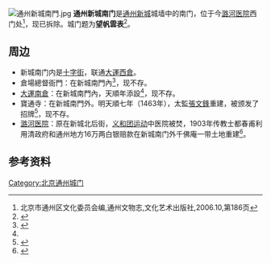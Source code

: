 {{Coord|39.899668|116.651669|display=title|type:landmark}}
[[File:通州新城南門.jpg|thumb]]
'''通州新城南门'''是[[通州新城_(顺天府)|通州新城]]城墙中的南门，位于今[[潞河医院|潞河医院]]西门处<ref>北京市通州区文化委员会编,通州文物志,文化艺术出版社,2006.10,第186页</ref>，现已拆除。城门题为'''望帆雲表'''<ref>{{cite wikisource |title=钦定古今图书集成 方舆汇编 第十五卷|wslink= 欽定古今圖書集成/方輿彙編/職方典/第0015卷 |wslanguage=zh}}</ref>。

==周边==
* 新城南门内是[[新华南路_(北京)|十字街]]，联通[[大運西倉|大運西倉]]。
* 倉場總督衙門：在新城南門內<ref name="0016卷">{{cite wikisource |title=钦定古今图书集成 方舆汇编 第十六卷|wslink= 欽定古今圖書集成/方輿彙編/職方典/第0016卷 |wslanguage=zh}}</ref>，现不存。
* [[大運南倉|大運南倉]]：在新城南門內，天順年添設<ref name="0049卷" />，现不存。
* 寶通寺：在新城南門外。明天順七年（1463年），太監[[張文鋒|張文鋒]]重建，被颁发了招牌<ref name="0049卷">{{cite wikisource |title=钦定古今图书集成 方舆汇编 第四十九卷|wslink= 欽定古今圖書集成/方輿彙編/職方典/第0049卷 |wslanguage=zh}}</ref>，现不存。
* [[潞河医院|潞河医院]]：原在新城北后街，[[义和团运动|义和团运动]]中医院被焚，1903年传教士都春甫利用清政府和通州地方16万两白银赔款在新城南门外千佛庵一带土地重建<ref>{{cite news |title=140岁生日快乐，潞河医院！翻看百年老照片，尽揽一路风雨情_通县 |url=https://www.sohu.com/a/257086992_204474 |work=北青社区报通州版 |date=2018-09-29 |language=en}}</ref>。

{{通州城池圖}}

==参考资料==

<references />

[[Category:北京通州城门|Category:北京通州城门]]